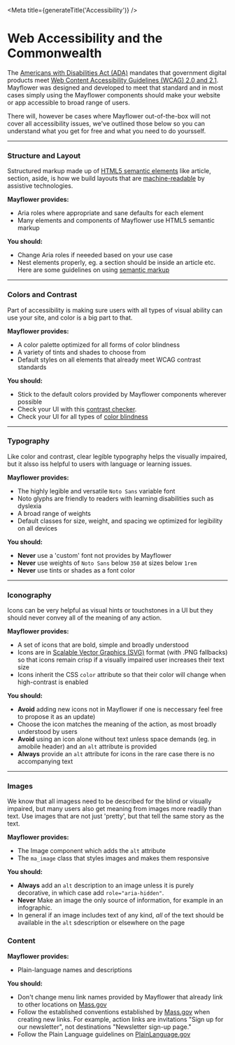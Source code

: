 
<Meta title={generateTitle('Accessibility')} />


# Web Accessibility and the Commonwealth

The [Americans with Disabilities Act (ADA)](https://www.ada.gov/) mandates that government digital products meet [Web Content Accessibility Guidelines (WCAG) 2.0 and 2.1](https://www.w3.org/WAI/standards-guidelines/wcag/). Mayflower was designed and developed to meet that standard and in most cases simply using the Mayflower components should make your website or app accessible to broad range of users.

There will, however be cases where Mayflower out-of-the-box will not cover all accessibility issues, we've outlined those below so you can understand what you get for free and what you need to do yoursself.

---

### Structure and Layout

Sstructured markup made up of [HTML5 semantic elements](https://www.w3schools.com/html/html5_semantic_elements.asp) like article, section, aside, is how we build layouts that are [machine-readable](https://www.smashingmagazine.com/2020/10/developing-semantic-web/) by assistive technologies.

**Mayflower provides:**
- Aria roles where appropriate and sane defaults for each element
- Many elements and components of Mayflower use HTML5 semantic markup

**You should:**
- Change Aria roles if neeeded based on your use case
- Nest elements properly, eg. a section should be inside an article etc. Here are some guidelines on using [semantic markup](https://www.freecodecamp.org/news/semantic-html5-elements/)

---

### Colors and Contrast

Part of accessibility is making sure users with all types of visual ability can use your site, and color is a big part to that.

**Mayflower provides:**
- A color palette optimized for all forms of color blindness
- A variety of tints and shades to choose from
- Default styles on all elements that already meet WCAG contrast standards

**You should:**
- Stick to the default colors provided by Mayflower components wherever possible
- Check your UI with this [contrast checker](https://contrastchecker.com/).
- Check your UI for all types of [color blindness](https://accessgarage.wordpress.com/2013/02/09/458/)

---

### Typography

Like color and contrast, clear legible typography helps the visually impaired, but it alsso iss helpful to users with language or learning issues.

**Mayflower provides:**
- The highly legible and versatile `Noto Sans` variable font
- Noto glyphs are friendly to readers with learning disabilities such as dyslexia
- A broad range of weights
- Default classes for size, weight, and spacing we optimized for legibility on all devices

**You should:**
- **Never** use a 'custom' font not provides by Mayflower
- **Never** use weights of `Noto Sans` below `350` at sizes below `1rem`
- **Never** use tints or shades as a font color

---

### Iconography

Icons can be very helpful as visual hints or touchstones in a UI but they should never convey all of the meaning of any action.

**Mayflower provides:**
- A set of icons that are bold, simple and broadly understood
- Icons are in [Scalable Vector Graphics (SVG)](https://en.wikipedia.org/wiki/Scalable_Vector_Graphics) format (with .PNG fallbacks) so that icons remain crisp if a visually impaired user increases their text size
- Icons inherit the CSS `color` attribute so that their color will change when high-contrast is enabled

**You should:**
- **Avoid** adding new icons not in Mayflower if one is neccessary feel free to propose it as an update)
- Choose the icon matches the meaning of the action, as most broadly understood by users
- **Avoid** using an icon alone without text unless space demands (eg. in amobile header) and an `alt` attribute is provided
- **Always** provide an `alt` attribute for icons in the rare case there is no accompanying text

---

### Images

We know that all imagess need to be described for the blind or visually impaired, but many users also get meaning from images more readily than text. Use images that are not just 'pretty', but that tell the same story as the text.

**Mayflower provides:**
- The Image component which adds the `alt` attribute
- The `ma_image` class that styles images and makes them responsive

**You should:**
- **Always** add an `alt` description to an image unless it is purely decorative, in which case add `role="aria-hidden"`.
- **Never** Make an image the only source of information, for example in an infographic.
- In general if an image includes text of any kind, *all* of the text should be available in the `alt` sdescription or elsewhere on the page

### Content

**Mayflower provides:**
- Plain-language names and descriptions

**You should:**
- Don't change menu link names provided by Mayflower that already link to other locations on [Mass.gov](http://www.mass.gov)
- Follow the established conventions established by [Mass.gov](https://www.mass.gov) when creating new links. For example, action links are invitations "Sign up for our newsletter", not destinations "Newsletter sign-up page."
- Follow the Plain Language guidelines on [PlainLanguage.gov](https://www.PlainLanguage.gov)
